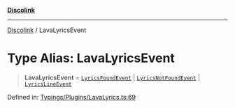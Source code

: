 [**Discolink**](../README.md)

***

[Discolink](../globals.md) / LavaLyricsEvent

# Type Alias: LavaLyricsEvent

> **LavaLyricsEvent** = [`LyricsFoundEvent`](../interfaces/LyricsFoundEvent.md) \| [`LyricsNotFoundEvent`](../interfaces/LyricsNotFoundEvent.md) \| [`LyricsLineEvent`](../interfaces/LyricsLineEvent.md)

Defined in: [Typings/Plugins/LavaLyrics.ts:69](https://github.com/Archayu/discolink/blob/ddfd70ea55cc6996bf3567765f64fb3824cd3f79/src/Typings/Plugins/LavaLyrics.ts#L69)
